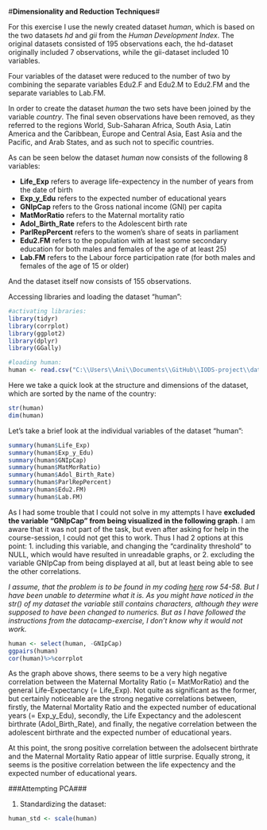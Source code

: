 #**Dimensionality and Reduction Techniques**#

For this exercise I use the newly created dataset *human*, which is based on the two datasets *hd* and *gii* from the *Human Development Index*. The original datasets consisted of 195 observations each, the hd-dataset originally included 7 observations, while the gii-dataset included 10 variables.

Four variables of the dataset were reduced to the number of two by combining the separate variables  Edu2.F and  Edu2.M to Edu2.FM and the separate variables to Lab.FM.

In order to create the dataset *human* the two sets have been joined by the variable *country*. The final seven observations have been removed, as they referred to the regions World, Sub-Saharan Africa, South Asia, Latin America and the Caribbean, Europe and Central Asia, East Asia and the Pacific, and Arab States, and as such not to specific countries. 

As can be seen below the dataset *human* now consists of the following 8 variables:

- **Life_Exp** refers to average life-expectency in the number of years from the date of birth
- **Exp_y_Edu** refers to the expected number of educational years
- **GNIpCap** refers to the Gross national income (GNI) per
capita
- **MatMorRatio** refers to the Maternal mortality ratio	  
- **Adol_Birth_Rate** refers to the Adolescent birth rate	
- **ParlRepPercent** refers to the women's share of seats in parliament
- **Edu2.FM** refers to the population with at least some secondary education for both males and females of the age of at least 25)
- **Lab.FM** refers to the Labour force
participation rate (for both males and females of the age of 15 or older)

And the dataset itself now consists of 155 observations.

Accessing libraries and loading the dataset "human":
```r


#activating libraries:
library(tidyr)
library(corrplot)
library(ggplot2)
library(dplyr)
library(GGally)

#loading human:
human <- read.csv("C:\\Users\\Ani\\Documents\\GitHub\\IODS-project\\data\\human.csv", header=TRUE, row.names = 1)

```

Here we take a quick look at the structure and dimensions of the dataset, which are sorted by the name of the country:
```r

str(human)
dim(human)

```

Let's take a brief look at the individual variables of the dataset "human":

```r

summary(human$Life_Exp)
summary(human$Exp_y_Edu)
summary(human$GNIpCap)
summary(human$MatMorRatio)
summary(human$Adol_Birth_Rate)
summary(human$ParlRepPercent)
summary(human$Edu2.FM)
summary(human$Lab.FM)
```

As I had some trouble that I could not solve in my attempts I have **excluded the variable "GNIpCap" from being visualized in the following graph**. 
I am aware that it was not part of the task, but even after asking for help in the course-session, I could not get this to work. Thus I had 2 options at this point: 1. including this variable, and changing the "cardinality threshold" to NULL, which would have resulted in unreadable graphs, or 2. excluding the variable GNIpCap from being displayed at all, but at least being able to see the other correlations.

*I assume, that the problem is to be found in my coding [here](https://github.com/JoaWe/IODS-project/blob/master/data/create_human.R) row 54-58. But I have been unable to determine what it is. As you might have noticed in the str() of my dataset the variable still contains characters, although they were supposed to have been changed to numerics. But as I have followed the instructions from the datacamp-exercise, I don't know why it would not work.*

```r

human <- select(human, -GNIpCap)
ggpairs(human)
cor(human)%>%corrplot

```

As the graph above shows, there seems to be a very high negative correlation between the Maternal Mortality Ratio (= MatMorRatio) and the general Life-Expectancy (= Life_Exp). Not quite as significant as the former, but certainly noticeable are the strong negative correlations between, firstly, the Maternal Mortality Ratio and the expected number of educational years (= Exp_y_Edu), secondly, the Life Expectancy and the adolescent birthrate (Adol_Birth_Rate), and finally, the negative correlation between the adolescent birthrate and the expected number of educational years.

At this point, the srong positive correlation between the adolsecent birthrate and the Maternal Mortality Ratio appear of little surprise. Equally strong, it seems is the positive correlation between the life expectency and the expected number of educational years.

###Attempting PCA###

1. Standardizing the dataset:

```r

human_std <- scale(human)

```
